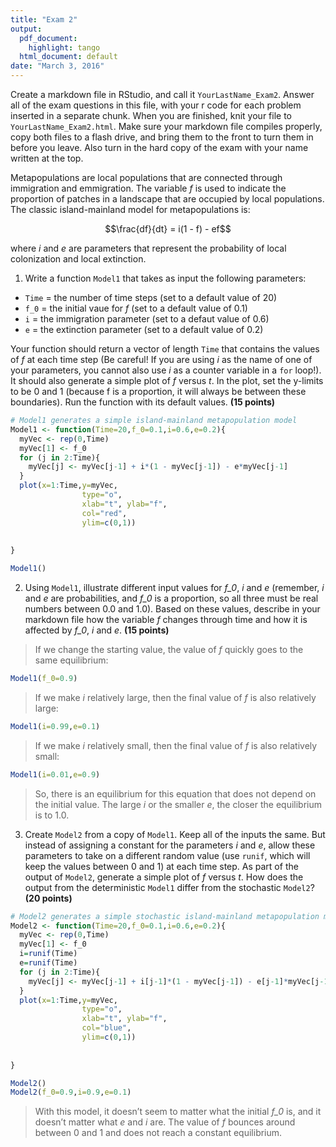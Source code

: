 ```yaml
---
title: "Exam 2"
output:
  pdf_document:
    highlight: tango
  html_document: default
date: "March 3, 2016"
---
```


Create a markdown file in RStudio, and call it `YourLastName_Exam2`. Answer all of the exam questions in this file, with your r code for each problem inserted in a separate chunk. When you are finished, knit your file to `YourLastName_Exam2.html`. Make sure your markdown file compiles properly, copy both files to a flash drive, and bring them to the front to turn them in before you leave. Also turn in the hard copy of the exam with your name written at the top.

Metapopulations are local populations that are connected through immigration and emmigration. The variable *f* is used to indicate the proportion of patches in a landscape that are occupied by local populations. The classic island-mainland model for metapopulations is:

$$\frac{df}{dt} = i(1 - f) - ef$$

where *i* and *e* are parameters that represent the probability of local colonization and local extinction.

1. Write a function `Model1` that takes as input the following parameters:
- `Time` = the number of time steps (set to a default value of 20)
- `f_0` = the initial vaue for *f* (set to a default value of 0.1)
- `i` = the immigration parameter (set to a defaut value of 0.6)
- `e` = the extinction parameter (set to a default value of 0.2)

Your function should return a vector of length `Time` that contains the values of *f* at each time step (Be careful! If you are using *i* as the name of one of your parameters, you cannot also use *i* as a counter variable in a `for` loop!). It should also generate a simple plot of *f* versus *t*. In the plot, set the y-limits to be 0 and 1 (because f is a proportion, it will always be between these boundaries). Run the function with its default values.  **(15 points)**
 

```r
# Model1 generates a simple island-mainland metapopulation model
Model1 <- function(Time=20,f_0=0.1,i=0.6,e=0.2){
  myVec <- rep(0,Time)
  myVec[1] <- f_0
  for (j in 2:Time){
    myVec[j] <- myVec[j-1] + i*(1 - myVec[j-1]) - e*myVec[j-1]
  }
  plot(x=1:Time,y=myVec,
                type="o",
                xlab="t", ylab="f",
                col="red",
                ylim=c(0,1))
  
  
}

Model1()
```


2. Using `Model1`, illustrate different input values for *f_0*,  *i* and *e* (remember, *i* and *e* are probabilities, and *f_0* is a proportion, so all three must be real numbers between 0.0 and 1.0). Based on these values, describe in your markdown file how the variable *f* changes through time and how it is affected by *f_0*, *i* and *e*.  **(15 points)**

> If we change the starting value, the value of *f* quickly goes to the same equilibrium:

```r
Model1(f_0=0.9)
```

> If we make *i* relatively large, then the final value of *f* is also relatively large:

```r
Model1(i=0.99,e=0.1)

```

> If we make *i* relatively small, then the final value of *f* is also relatively small:

```r
Model1(i=0.01,e=0.9)
```

> So, there is an equilibrium for this equation that does not depend on the initial value. The large *i* or the smaller *e*, the closer the equilibrium is to 1.0.

3. Create `Model2` from a copy of `Model1`. Keep all of the inputs the same. But instead of assigning a constant for the parameters *i* and *e*, allow these parameters to take on a different random value (use `runif`, which will keep the values between 0 and 1) at each time step. As part of the output of `Model2`, generate a simple plot of *f* versus *t*. How does the output from the deterministic `Model1` differ from the stochastic `Model2`? **(20 points)**

```r
# Model2 generates a simple stochastic island-mainland metapopulation model
Model2 <- function(Time=20,f_0=0.1,i=0.6,e=0.2){
  myVec <- rep(0,Time)
  myVec[1] <- f_0
  i=runif(Time)
  e=runif(Time)
  for (j in 2:Time){
    myVec[j] <- myVec[j-1] + i[j-1]*(1 - myVec[j-1]) - e[j-1]*myVec[j-1]
  }
  plot(x=1:Time,y=myVec,
                type="o",
                xlab="t", ylab="f",
                col="blue",
                ylim=c(0,1))
  
  
}

Model2()
Model2(f_0=0.9,i=0.9,e=0.1)
```


> With this model, it doesn't seem to matter what the initial *f_0* is, and it doesn't matter what *e* and *i* are. The value of *f* bounces around between 0 and 1 and does not reach a constant equilibrium.
